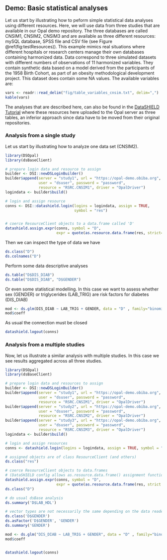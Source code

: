 ## Demo: Basic statistical analyses


Let us start by illustrating how to peform simple statistical data analyses using different resources. Here, we will use data from three studies that are available in our Opal demo repository. The three databases are called CNSIM1, CNSIM2, CNSIM3 and are available as three different resources: mySQL database, SPSS file and CSV file (see Figure \@ref(fig:testResources)). This example mimics real situations where different hospitals or research centers manage their own databases containing harmonized data. Data correspond to three simulated datasets with different numbers of observations of 11 harmonized variables. They contain synthetic data based on a model derived from the participants of the 1958 Birth Cohort, as part of an obesity methodological development project. This dataset does contain some NA values. The available variables are:


```r
vars <- readr::read_delim("fig/table_variables_cnsim.txt", delim=",")
kable(vars)
```


The analyses that are described here, can also be found in the [DataSHIELD Tutorial](https://data2knowledge.atlassian.net/wiki/spaces/DSDEV/pages/714571780/Tutorial+for+DataSHIELD+users+v5+-+http+bit.ly+intro-DS) where these resources here uploaded to the Opal server as three tables, an inferior approach since data have to be moved from their original repositories.  

### Analysis from a single study

Let us start by illustrating how to analyze one data set (CNSIM2). 


```r
library(DSOpal)
library(dsBaseClient)

# prepare login data and resource to assign
builder <- DSI::newDSLoginBuilder()
builder$append(server = "study1", url = "https://opal-demo.obiba.org", 
               user = "dsuser", password = "password", 
               resource = "RSRC.CNSIM1", driver = "OpalDriver")
logindata <- builder$build()

# login and assign resource
conns <- DSI::datashield.login(logins = logindata, assign = TRUE, 
                               symbol = "res")


# coerce ResourceClient objects to a data.frame called 'D'
datashield.assign.expr(conns, symbol = "D", 
                       expr = quote(as.resource.data.frame(res, strict=TRUE)))
```

Then we can inspect the type of data we have

```r
ds.class("D")
ds.colnames("D")
```

Perform some data descriptive analyses

```r
ds.table("D$DIS_DIAB")
ds.table("D$DIS_DIAB", "D$GENDER")
```

Or even some statistical modelling. In this case we want to assess whether sex (GENDER) or triglycerides (LAB_TRIG) are risk factors for diabetes (DIS_DIAB)

```r
mod <- ds.glm(DIS_DIAB ~ LAB_TRIG + GENDER, data = "D" , family="binomial")
mod$coeff
```

As usual the connection must be closed

```r
datashield.logout(conns)
```


### Analysis from a multiple studies

Now, let us illustrate a similar analysis with multiple studies. In this case we see results aggregated across all three studies.

```r
library(DSOpal)
library(dsBaseClient)

# prepare login data and resources to assign
builder <- DSI::newDSLoginBuilder()
builder$append(server = "study1", url = "https://opal-demo.obiba.org", 
               user = "dsuser", password = "password", 
               resource = "RSRC.CNSIM1", driver = "OpalDriver")
builder$append(server = "study2", url = "https://opal-demo.obiba.org", 
               user = "dsuser", password = "password", 
               resource = "RSRC.CNSIM2", driver = "OpalDriver")
builder$append(server = "study3", url = "https://opal-demo.obiba.org", 
               user = "dsuser", password = "password", 
               resource = "RSRC.CNSIM3", driver = "OpalDriver")
logindata <- builder$build()

# login and assign resources
conns <- datashield.login(logins = logindata, assign = TRUE, symbol = "res")

# assigned objects are of class ResourceClient (and others)
ds.class("res")

# coerce ResourceClient objects to data.frames
# (DataSHIELD config allows as.resource.data.frame() assignment function for the purpose of the demo)
datashield.assign.expr(conns, symbol = "D", 
                       expr = quote(as.resource.data.frame(res, strict = TRUE)))
ds.class("D")

# do usual dsBase analysis
ds.summary('D$LAB_HDL')

# vector types are not necessarily the same depending on the data reader that was used
ds.class('D$GENDER')
ds.asFactor('D$GENDER', 'GENDER')
ds.summary('GENDER')

mod <- ds.glm("DIS_DIAB ~ LAB_TRIG + GENDER", data = "D" , family="binomial")
mod$coeff


datashield.logout(conns)
```